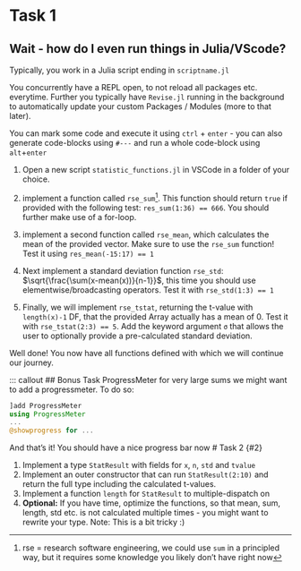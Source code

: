 # Task 1 {#1}

## Wait - how do I even run things in Julia/VScode?
Typically, you work in a Julia script ending in `scriptname.jl`

You concurrently have a REPL open, to not reload all packages etc. everytime. Further you typically have `Revise.jl` running in the background to automatically update your custom Packages / Modules (more to that later).

You can mark some code and execute it using `ctrl` + `enter` - you can also generate code-blocks using `#---` and run a whole code-block using `alt`+`enter`

1. Open a new script `statistic_functions.jl` in VSCode in a folder of your choice.

2. implement a function called `rse_sum`^[rse = research software engineering, we could use `sum` in a principled way, but it requires some knowledge you likely don't have right now]. This function should return `true` if provided with the following test: `res_sum(1:36) == 666`. You should further make use of a for-loop.

3. implement a second function called `rse_mean`, which calculates the mean of the provided vector. Make sure to use the `rse_sum` function! Test it using `res_mean(-15:17) == 1`

4. Next implement a standard deviation function `rse_std`: $\sqrt{\frac{\sum(x-mean(x))}{n-1}}$, this time you should use elementwise/broadcasting operators. Test it with `rse_std(1:3) == 1`

5. Finally, we will implement `rse_tstat`, returning the t-value with `length(x)-1` DF, that the provided Array actually has a mean of 0. Test it with `rse_tstat(2:3) == 5`. Add the keyword argument `σ` that allows the user to optionally provide a pre-calculated standard deviation. 

Well done! You now have all functions defined with which we will continue our journey.

::: callout
## Bonus Task ProgressMeter
for very large sums we might want to add a progressmeter. To do so:

```julia
]add ProgressMeter
using ProgressMeter
...
@showprogress for ...
```

And that's it! You should have a nice progress bar now
# Task 2 {#2}

1. Implement a type `StatResult` with fields for `x`, `n`, `std` and `tvalue`
2. Implement an outer constructor that can run `StatResult(2:10)` and return the full type including the calculated t-values.
3. Implement a function `length` for `StatResult` to multiple-dispatch on
4. **Optional:** If you have time, optimize the functions, so that mean, sum, length, std etc. is not calculated multiple times - you might want to rewrite your type. Note: This is a bit tricky :)

